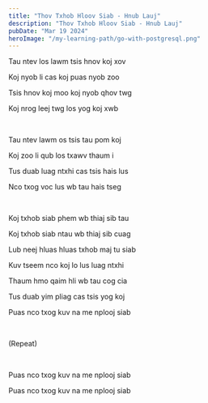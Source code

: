 ```yaml
---
title: "Thov Txhob Hloov Siab - Hnub Lauj"
description: "Thov Txhob Hloov Siab - Hnub Lauj"
pubDate: "Mar 19 2024"
heroImage: "/my-learning-path/go-with-postgresql.png"
---
```


Tau ntev los lawm tsis hnov koj xov

Koj nyob li cas koj puas nyob zoo

Tsis hnov koj moo koj nyob qhov twg

Koj nrog leej twg los yog koj xwb

<br />

Tau ntev lawm os tsis tau pom koj

Koj zoo li qub los txawv thaum i

Tus duab luag ntxhi cas tsis hais lus

Nco txog voc lus wb tau hais tseg

<br />

Koj txhob siab phem wb thiaj sib tau

Koj txhob siab ntau wb thiaj sib cuag

Lub neej hluas hluas txhob maj tu siab

Kuv tseem nco koj lo lus luag ntxhi

Thaum hmo qaim hli wb tau cog cia

Tus duab yim pliag cas tsis yog koj

Puas nco txog kuv na me nplooj siab

<br />

(Repeat)

<br />

Puas nco txog kuv na me nplooj siab

Puas nco txog kuv na me nplooj siab
